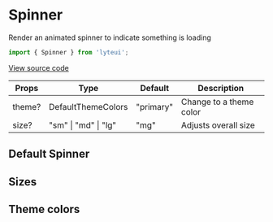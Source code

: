 
<Meta title="Components/Spinner" />

# Spinner

Render an animated spinner to indicate something is loading

```jsx
import { Spinner } from 'lyteui';
```

[View source code](https://github.com/chewhx/lyteui/blob/main/src/components/Spinner/Spinner.tsx)

| Props  | Type                 | Default   | Description             |
| ------ | -------------------- | --------- | ----------------------- |
| theme? | DefaultThemeColors   | "primary" | Change to a theme color |
| size?  | "sm" \| "md" \| "lg" | "mg"      | Adjusts overall size    |

## Default Spinner

<Canvas>
	<Spinner />
	<Spinner style={{ color: 'red' }} />
</Canvas>

## Sizes

<Canvas>
	<Spinner size="sm" />
	<Spinner />
	<Spinner size="lg" />
</Canvas>

## Theme colors

<Canvas>
	<Spinner theme="primary" />
	<Spinner theme="secondary" />
	<Spinner theme="success" />
	<Spinner theme="info" />
	<Spinner theme="warning" />
	<Spinner theme="danger" />
	<Spinner theme="light" />
	<Spinner theme="dark" />
</Canvas>
